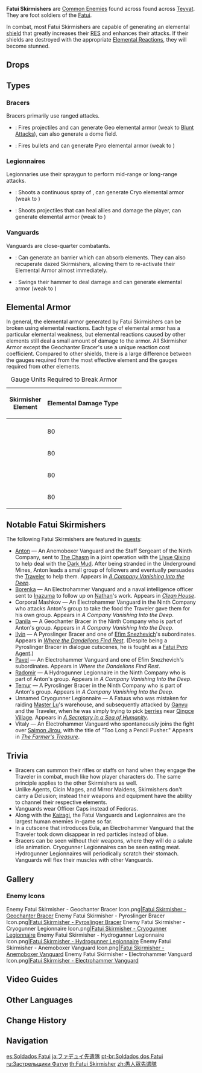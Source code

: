 {{Terminology Infobox
|image        = Fatui Skirmishers.png
|type         = Enemy Groups
|type2        = Fatui Enemies
|type3        = Fatui
}}
{{Description|A soldier encased within a Fatui war machine.<br />These skirmishers do not question if they shall live or die as they advance into nations far from home to complete advance missions and lay the groundwork for operations to come.<br />Unlike the elite [[Fatui Cicin Mages|Mages]] and [[Fatui Agents|Agents]], Fatui Skirmishers are soldiers of lesser individual might.<br />To complete their tasks and reduce losses in men and material, their tactics are thus more reliant on teamwork.}}
'''Fatui Skirmishers''' are [[Common Enemies]] found across found across [[Teyvat]]. They are foot soldiers of the [[Fatui]].

In combat, most Fatui Skirmishers are capable of generating an elemental [[Shield/Enemy|shield]] that greatly increases their [[RES]] and enhances their attacks. If their shields are destroyed with the appropriate [[Elemental Reaction]]s, they will become stunned.

==Drops==
{{Drops Table|type=Fatui Skirmishers}}

==Types==
===Bracers===
Bracers primarily use ranged attacks.
*{{Enemy|Fatui Skirmisher - Geochanter Bracer|text=Geochanter Bracers}}: Fires {{Geo}} projectiles and can generate Geo elemental armor (weak to [[Blunt Attack]]s), can also generate a {{Geo}} dome field.
*{{Enemy|Fatui Skirmisher - Pyroslinger Bracer|text=Pyroslinger Bracers}}: Fires {{Pyro}} bullets and can generate Pyro elemental armor (weak to {{Hydro}})

===Legionnaires===
Legionnaries use their spraygun to perform mid-range or long-range attacks.
*{{Enemy|Fatui Skirmisher - Cryogunner Legionnaire|text=Cryogunner Legionnaires}}: Shoots a continuous spray of {{Cryo}}, can generate Cryo elemental armor (weak to {{Pyro}})
*{{Enemy|Fatui Skirmisher - Hydrogunner Legionnaire|text=Hydrogunner Legionnaires}}: Shoots {{Hydro}} projectiles that can heal allies and damage the player, can generate {{Color|Hydro}} elemental armor (weak to {{Electro}})

===Vanguards===
Vanguards are close-quarter combatants.
*{{Enemy|Fatui Skirmisher - Anemoboxer Vanguard|text=Anemoboxer Vanguards}}: Can generate an {{Color|Anemo}} barrier which can absorb elements. They can also recuperate dazed Skirmishers, allowing them to re-activate their Elemental Armor almost immediately.
*{{Enemy|Fatui Skirmisher - Electrohammer Vanguard|text=Electrohammer Vanguards}}: Swings their hammer to deal damage and can generate {{Electro}} elemental armor (weak to {{Cryo}})

==Elemental Armor==
{{See also|Elemental Gauge Theory|Shields/Enemy}}
In general, the elemental armor generated by Fatui Skirmishers can be broken using elemental reactions. Each type of elemental armor has a particular elemental weakness, but elemental reactions caused by other elements still deal a small amount of damage to the armor. All Skirmisher Armor except the Geochanter Bracer's use a unique reaction cost coefficient. Compared to other shields, there is a large difference between the gauges required from the most effective element and the gauges required from other elements.

{| class="wikitable"
|+ Gauge Units Required to Break Armor
! rowspan="2" | Skirmisher<br />Element !! colspan="6" |Elemental Damage Type
|-
!{{Icon/Element|Anemo}}!!{{Icon/Element|Geo}}!!{{Icon/Element|Electro}}!!{{Icon/Element|Hydro}}!!{{Icon/Element|Pyro}}!!{{Icon/Element|Cryo}}
|- align="center"
|{{Icon/Element|Electro}}||80||80||-||-||80||{{Color|Cryo|4}}
|- align="center"
|{{Icon/Element|Hydro}}||80||80||{{Color|Electro|5}}||-||80||80
|- align="center"
|{{Icon/Element|Pyro}}||80||80||80||{{Color|Hydro|4}}||-||80
|- align="center"
|{{Icon/Element|Cryo}}||80||80||80||-||{{Color|Pyro|4}}||-
|}

==Notable Fatui Skirmishers==
The following Fatui Skirmishers are featured in [[quests]]:
* [[Anton]] &mdash; An Anemoboxer Vanguard and the Staff Sergeant of the Ninth Company, sent to [[The Chasm]] in a joint operation with the [[Liyue Qixing]] to help deal with the [[Dark Mud]]. After being stranded in the Underground Mines, Anton leads a small group of followers and eventually persuades the [[Traveler]] to help them. Appears in ''[[A Company Vanishing Into the Deep]]''.
* [[Borenka]] &mdash; An Electrohammer Vanguard and a naval intelligence officer sent to [[Inazuma]] to follow up on [[Nathan]]'s work. Appears in ''[[Clean House]]''.
* Corporal Mashkov &mdash; An Electrohammer Vanguard in the Ninth Company who attacks Anton's group to take the food the Traveler gave them for his own group. Appears in ''A Company Vanishing Into the Deep''.
* [[Danila]] &mdash; A Geochanter Bracer in the Ninth Company who is part of Anton's group. Appears in ''A Company Vanishing Into the Deep''.
* [[Ilyin]] &mdash; A Pyroslinger Bracer and one of [[Efim Snezhevich]]'s subordinates. Appears in ''[[Where the Dandelions Find Rest]]''. (Despite being a Pyroslinger Bracer in dialogue cutscenes, he is fought as a [[Fatui Pyro Agent]].)
* [[Pavel (Where the Dandelions Find Rest)|Pavel]] &mdash; An Electrohammer Vanguard and one of Efim Snezhevich's subordinates. Appears in ''Where the Dandelions Find Rest''.
* [[Radomir]] &mdash; A Hydrogunner Legionnaire in the Ninth Company who is part of Anton's group. Appears in ''A Company Vanishing Into the Deep''.
* [[Temur]] &mdash; A Pyroslinger Bracer in the Ninth Company who is part of Anton's group. Appears in ''A Company Vanishing Into the Deep''.
* Unnamed Cryogunner Legionnaire &mdash; A Fatuus who was mistaken for raiding [[Master Lu]]'s warehouse, and subsequently attacked by [[Ganyu]] and the Traveler, when he was simply trying to pick [[Berry|berries]] near [[Qingce Village]]. Appears in ''[[A Secretary in a Sea of Humanity]]''.
* Vitaly &mdash; An Electrohammer Vanguard who spontaneously joins the fight over [[Saimon Jirou]], with the title of "Too Long a Pencil Pusher." Appears in ''[[The Farmer's Treasure]]''.

==Trivia==
*Bracers can summon their rifles or staffs on hand when they engage the Traveler in combat, much like how player characters do. The same principle applies to the other Skirmishers as well.
*Unlike Agents, Cicin Mages, and Mirror Maidens, Skirmishers don't carry a Delusion; instead their weapons and equipment have the ability to channel their respective elements.
*Vanguards wear Officer Caps instead of Fedoras.
*Along with the [[Kairagi]], the Fatui Vanguards and Legionnaires are the largest human enemies in-game so far.
*In a cutscene that introduces Eula, an Electrohammer Vanguard that the Traveler took down disappear in red particles instead of blue.
*Bracers can be seen without their weapons, where they will do a salute idle animation. Cryogunner Legionnaires can be seen eating meat. Hydrogunner Legionnaires will periodically scratch their stomach. Vanguards will flex their muscles with other Vanguards.

==Gallery==
===Enemy Icons===
<gallery>
Enemy Fatui Skirmisher - Geochanter Bracer Icon.png|[[Fatui Skirmisher - Geochanter Bracer]]
Enemy Fatui Skirmisher - Pyroslinger Bracer Icon.png|[[Fatui Skirmisher - Pyroslinger Bracer]]
Enemy Fatui Skirmisher - Cryogunner Legionnaire Icon.png|[[Fatui Skirmisher - Cryogunner Legionnaire]]
Enemy Fatui Skirmisher - Hydrogunner Legionnaire Icon.png|[[Fatui Skirmisher - Hydrogunner Legionnaire]]
Enemy Fatui Skirmisher - Anemoboxer Vanguard Icon.png|[[Fatui Skirmisher - Anemoboxer Vanguard]]
Enemy Fatui Skirmisher - Electrohammer Vanguard Icon.png|[[Fatui Skirmisher - Electrohammer Vanguard]]
</gallery>

==Video Guides==
{{EVT
|video1   = https://youtu.be/EJurpBu3V_Y
|caption1 = Farm Guide (Mondstadt and Liyue)

|video2   = https://youtu.be/0G4DreFWa-g
|caption2 = Farm Guide (Mondstadt, Liyue and Inazuma)
}}

==Other Languages==
{{Other Languages
|en      = Fatui Skirmisher
|zhs     = 愚人众先遣队
|zhs_rm  = Yúrénzhòng Xiānqiǎnduì
|zht     = 愚人眾先遣隊
|zht_rm  = Yúrénzhòng Xiānqiǎnduì
|zh_tl   = {{Lex|Fatui|zh}} Advance Party
|ja      = ファデュイ{{Rubi|先|せん|遣|けん|隊|たい}}
|ja_rm   = Fadyui Senkentai{{Assumed}}
|ja_tl   = {{Lex|Fatui|ja}} Advance Party
|ko      = {{tt|우인단|愚人眾}} {{tt|선발대|先發隊}}
|ko_rm   = U'in-dan Seonbaldae
|ko_tl   = {{Lex|Fatui|ko}} Advance Party
|es      = Soldado Fatui
|es_tl   = Fatui Soldier
|fr      = Tirailleur Fatui
|fr_tl   = Fatui Skirmisher
|ru      = Застрельщик Фатуи
|ru_tl   = Fatui Skirmisher
|th      = Fatui Skirmisher
|vi      = {{tt|Đội|隊}} {{tt|tiên phong|先鋒}} Fatui
|vi_tl   = Fatui Vanguards
|de      = Fatui-Plänkler
|de_tl   = Fatui Skirmisher
|id      = Fatui Skirmisher
|pt      = Soldado dos Fatui
|pt_tl   = Soldier of the Fatui
|tr      = 
|tr_tl   = 
|it      = 
|it_tl   = 
}}

==Change History==
{{Change History|1.0}}

==Navigation==
{{Enemy Navbox|type=Common}}
[[Category:Fatui Skirmishers| ]]

[[es:Soldados Fatui]]
[[ja:ファデュイ先遣隊]]
[[pt-br:Soldados dos Fatui]]
[[ru:Застрельщики Фатуи]]
[[th:Fatui Skirmisher]]
[[zh:愚人眾先遣隊]]